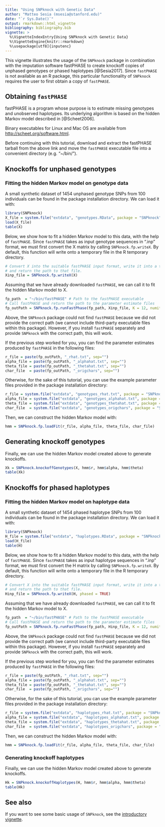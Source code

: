 ```yaml
---
title: "Using SNPknock with Genetic Data"
author: "Matteo Sesia (msesia@stanford.edu)"
date: "`r Sys.Date()`"
output: rmarkdown::html_vignette
bibliography: bibliography.bib
vignette: >
  %\VignetteIndexEntry{Using SNPknock with Genetic Data}
  %\VignetteEngine{knitr::rmarkdown}
  %\usepackage[utf8]{inputenc}
---
```

  
This vignette illustrates the usage of the `SNPknock` package in combination with the imputation software fastPHASE to create knockoff copies of unphased genotypes or phased haplotypes [@Sesia2017]. Since `fastPHASE` is not available as an R package, this particular functionality of `SNPknock` requires the user to first obtain a copy of `fastPHASE`. 
  

## Obtaining `fastPHASE`

fastPHASE is a program whose purpose is to estimate missing genotypes and unobserved haplotypes. Its underlying algorithm is based on the hidden Markov model described in [@Scheet2006].

Binary executables for Linux and Mac OS are available from <http://scheet.org/software.html>.

Before continuing with this tutorial, download and extract the fastPHASE tarball from the above link and move the `fastPHASE` executable file into a convenient directory (e.g. "~/bin/").

## Knockoffs for unphased genotypes

### Fitting the hidden Markov model on genotype data

A small synthetic dataset of 1454 unphased genotype SNPs from 100 individuals can be found in the package installation directory.
We can load it with:
```r
library(SNPknock)
X_file = system.file("extdata", "genotypes.RData", package = "SNPknock")
load(X_file)
table(X)
```

Below, we show how to fit a hidden Markov model to this data, with the help of `fastPHASE`.
Since `fastPHASE` takes as input genotype sequences in ".inp" format, we must first convert 
the X matrix by calling `SNPknock.fp.writeX`.
By default, this function will write onto a temporary file in the R temporary directory. 
```r
# Convert X into the suitable fastPHASE input format, write it into a temporary file
# and return the path to that file.
Xinp_file = SNPknock.fp.writeX(X)
```

Assuming that we have already downloaded `fastPHASE`, we can call it to fit the hidden Markov model to X.
```r
fp_path  = "~/bin/fastPHASE" # Path to the fastPHASE executable
# Call fastPHASE and return the path to the parameter estimate files
fp_outPath = SNPknock.fp.runFastPhase(fp_path, Xinp_file, K = 12, numit = 15)
```

Above, the `SNPknock` package could not find `fastPHASE` because we did not provide the correct path
(we cannot include third-party executable files within this package). However, if you install `fastPHASE`
separately and provide `SNPknock` with the correct path, this will work.

If the previous step worked for you, you can find the parameter estimates produced by `fastPHASE`
in the following files:
```r
r_file = paste(fp_outPath, "_rhat.txt", sep="")
alpha_file = paste(fp_outPath, "_alphahat.txt", sep="")
theta_file = paste(fp_outPath, "_thetahat.txt", sep="")
char_file  = paste(fp_outPath, "_origchars", sep="")
```

Otherwise, for the sake of this tutorial, you can use the example parameter files provided
in the package installation directory:
```r
r_file = system.file("extdata", "genotypes_rhat.txt", package = "SNPknock")
alpha_file = system.file("extdata", "genotypes_alphahat.txt", package = "SNPknock")
theta_file = system.file("extdata", "genotypes_thetahat.txt", package = "SNPknock")
char_file  = system.file("extdata", "genotypes_origchars", package = "SNPknock")
```

Then, we can construct the hidden Markov model with:
```r
hmm = SNPknock.fp.loadFit(r_file, alpha_file, theta_file, char_file)
```

Generating knockoff genotypes
-------------------------------

Finally, we can use the hidden Markov model created above to generate knockoffs.
```r
Xk = SNPknock.knockoffGenotypes(X, hmm$r, hmm$alpha, hmm$theta)
table(Xk)
```

## Knockoffs for phased haplotypes

### Fitting the hidden Markov model on haplotype data

A small synthetic dataset of 1454 phased haplotype SNPs from 100 individuals can be found in the package installation directory.
We can load it with:
```r
library(SNPknock)
H_file = system.file("extdata", "haplotypes.RData", package = "SNPknock")
load(H_file)
table(H)
```

Below, we show how to fit a hidden Markov model to this data, with the help of `fastPHASE`.
Since `fastPHASE` takes as input haplotype sequences in ".inp" format, we must first convert 
the H matrix by calling `SNPknock.fp.writeX`.
By default, this function will write onto a temporary file in the R temporary directory. 
```r
# Convert X into the suitable fastPHASE input format, write it into a temporary file
# and return the path to that file.
Hinp_file = SNPknock.fp.writeX(H, phased = TRUE)
```

Assuming that we have already downloaded `fastPHASE`, we can call it to fit the hidden Markov model to X.
```r
fp_path  = "~/bin/fastPHASE" # Path to the fastPHASE executable
# Call fastPHASE and return the path to the parameter estimate files
fp_outPath = SNPknock.fp.runFastPhase(fp_path, Hinp_file, K = 12, numit = 15, phased = TRUE)
```

Above, the `SNPknock` package could not find `fastPHASE` because we did not provide the correct path
(we cannot include third-party executable files within this package). However, if you install `fastPHASE`
separately and provide `SNPknock` with the correct path, this will work.

If the previous step worked for you, you can find the parameter estimates produced by `fastPHASE`
in the following files:
```r
r_file = paste(fp_outPath, "_rhat.txt", sep="")
alpha_file = paste(fp_outPath, "_alphahat.txt", sep="")
theta_file = paste(fp_outPath, "_thetahat.txt", sep="")
char_file  = paste(fp_outPath, "_origchars", sep="")
```

Otherwise, for the sake of this tutorial, you can use the example parameter files provided
in the package installation directory:
```r
r_file = system.file("extdata", "haplotypes_rhat.txt", package = "SNPknock")
alpha_file = system.file("extdata", "haplotypes_alphahat.txt", package = "SNPknock")
theta_file = system.file("extdata", "haplotypes_thetahat.txt", package = "SNPknock")
char_file  = system.file("extdata", "haplotypes_origchars", package = "SNPknock")
```

Then, we can construct the hidden Markov model with:
```r
hmm = SNPknock.fp.loadFit(r_file, alpha_file, theta_file, char_file)
```

### Generating knockoff haplotypes

Finally, we can use the hidden Markov model created above to generate knockoffs.
```r
Hk = SNPknock.knockoffHaplotypes(H, hmm$r, hmm$alpha, hmm$theta)
table(Hk)
```

## See also

If you want to see some basic usage of `SNPknock`, see the [introductory vignette](SNPknock.html).